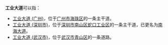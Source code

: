 '''工业大道'''可以指：
*[[工业大道_(广州)|工业大道 (广州)]]，位于[[广州市|广州市]][[海珠区|海珠区]]的一条主干道。
*[[工业大道_(深圳市)|工业大道 (深圳市)]]，位于[[深圳市|深圳市]][[南山区_(深圳市)|南山区]][[蛇口工业区|蛇口工业区]]的一条主干道，已更名为[[南海大道_(深圳市)|南海大道]]。
*[[工业大道_(武汉市)|工业大道 (武汉市)]]，位于[[武汉市|武汉市]][[青山区_(武汉市)|青山区]]的一条道路。

{{disambig|Cat=街道名消歧义}}